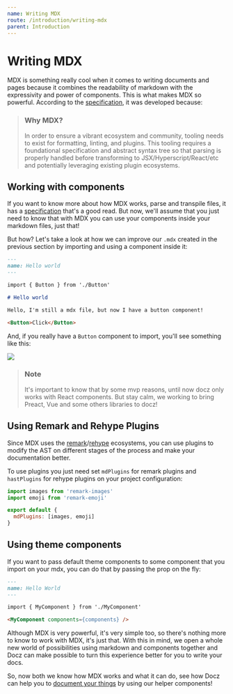```yaml
---
name: Writing MDX
route: /introduction/writing-mdx
parent: Introduction
---
```


# Writing MDX

MDX is something really cool when it comes to writing documents and pages because it combines the readability of markdown with the expressivity and power of components. This is what makes MDX so powerful. According to the [specification](https://github.com/mdx-js/specification), it was developed because:

> ### Why MDX?
>
> In order to ensure a vibrant ecosystem and community, tooling needs to exist for formatting, linting, and plugins. This tooling requires a foundational specification and abstract syntax tree so that parsing is properly handled before transforming to JSX/Hyperscript/React/etc and potentially leveraging existing plugin ecosystems.

## Working with components

If you want to know more about how MDX works, parse and transpile files, it has a [specification](https://github.com/mdx-js/specification) that's a good read. But now, we'll assume that you just need to know that with MDX you can use your components inside your markdown files, just that!

But how? Let's take a look at how we can improve our `.mdx` created in the previous section by importing and using a component inside it:

```markdown
---
name: Hello world
---

import { Button } from './Button'

# Hello world

Hello, I'm still a mdx file, but now I have a button component!

<Button>Click</Button>
```

And, if you really have a `Button` component to import, you'll see something like this:

![](https://cdn-std.dprcdn.net/files/acc_649651/4am9Is)

> ### Note
>
> It's important to know that by some mvp reasons, until now docz only works with React components. But stay calm, we working to bring Preact, Vue and some others libraries to docz!

## Using Remark and Rehype Plugins

Since MDX uses the [remark](https://github.com/remarkjs/remark)/[rehype](https://github.com/rehypejs/rehype) ecosystems, you can use plugins to modify the AST on different stages of the process and make your documentation better.

To use plugins you just need set `mdPlugins` for remark plugins and `hastPlugins` for rehype plugins on your project configuration:

```js
import images from 'remark-images'
import emoji from 'remark-emoji'

export default {
  mdPlugins: [images, emoji]
}
```

## Using theme components

If you want to pass default theme components to some component that you import on your mdx, you can do that by passing the prop on the fly:

```markdown
---
name: Hello World
---

import { MyComponent } from './MyComponent'

<MyComponent components={components} />
```

Although MDX is very powerful, it's very simple too, so there's nothing more to know to work with MDX, it's just that. With this in mind, we open a whole new world of possibilities using markdown and components together and Docz can make possible to turn this experience better for you to write your docs.

So, now both we know how MDX works and what it can do, see how Docz can help you to [document your things](/introduction/documenting-your-things) by using our helper components!
